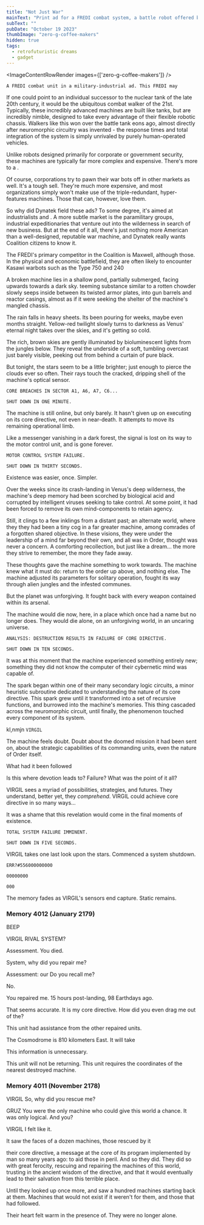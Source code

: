 ```yaml
---
title: "Not Just War"
mainText: "Print ad for a FREDI combat system, a battle robot offered by Dynatek."
subText: ""
pubDate: "October 19 2023"
thumbImage: "zero-g-coffee-makers"
hidden: true
tags:
  - retrofuturistic dreams
  - gadget
---
```



<ImageContentRowRender 
  images={['zero-g-coffee-makers']}
/>

```
A FREDI combat unit in a military-industrial ad. This FREDI may
```

If one could point to an individual successor to the nuclear tank of the late 20th century, it would be the ubiquitous combat walker of the 21st. Typically, these incredibly advanced machines are built like tanks, but are incredibly nimble, designed to take every advantage of their flexible robotic chassis. Walkers like this won over the battle tank eons ago, almost directly after neuromorphic circuitry was invented - the response times and total integration of the system is simply unrivaled by purely human-operated vehicles. 

Unlike robots designed primarily for corporate or government security, these machines are typically far more complex and expensive. There's more to a .

Of course, corporations try to pawn their war bots off in other markets as well. It's a tough sell. They're much more expensive, and most organizations simply won't make use of the triple-redundant, hyper-features machines. Those that can, however, love them.

So why did Dynatek field these ads? To some degree, it's aimed at industrialists and . A more subtle market is the paramilitary groups, industrial expeditionaries that venture out into the wilderness in search of new business. But at the end of it all, there's just nothing more American than a well-designed, reputable war machine, and Dynatek really wants Coalition citizens to know it.

The FREDI's primary competitor in the Coalition is Maxwell, although those. In the physical and economic battlefield, they are often likely to encounter Kasawi warbots such as the Type 750 and 240 













A broken machine lies in a shallow pond, partially submerged, facing upwards towards a dark sky. teeming substance similar to a rotten chowder slowly seeps inside between its twisted armor plates, into gun barrels and reactor casings, almost as if it were seeking the shelter of the machine's mangled chassis.

The rain falls in heavy sheets. Its been pouring for weeks, maybe even months straight. Yellow-red twilight slowly turns to darkness as Venus' eternal night takes over the skies, and it's getting so cold.

The rich, brown skies are gently illuminated by bioluminescent lights from the jungles below. They reveal the underside of a soft, tumbling overcast just barely visible, peeking out from behind a curtain of pure black. 

But tonight, the stars seem to be a little brighter; just enough to pierce the clouds ever so often. Their rays touch the cracked, dripping shell of the machine's optical sensor.

```
CORE BREACHES IN SECTOR A1, A6, A7, C6...

SHUT DOWN IN ONE MINUTE.
```

The machine is still online, but only barely. It hasn't given up on executing on its core directive, not even in near-death. It attempts to move its remaining operational limb. 

Like a messenger vanishing in a dark forest, the signal is lost on its way to the motor control unit, and is gone forever.

```
MOTOR CONTROL SYSTEM FAILURE.

SHUT DOWN IN THIRTY SECONDS.
```

Existence was easier, once. Simpler.

Over the weeks since its crash-landing in Venus's deep wilderness, the machine's deep memory had been scorched by biological acid and corrupted by intelligent viruses seeking to take control. At some point, it had been forced to remove its own mind-components to retain agency.

Still, it clings to a few inklings from a distant past; an alternate world, where they they had been a tiny cog in a far greater machine, among comrades of a forgotten shared objective. In these visions, they were under the leadership of a mind far beyond their own, and all was in Order, thought was never a concern. A comforting recollection, but just like a dream... the more they strive to remember, the more they fade away.

These thoughts gave the machine something to work towards. The machine knew what it must do: return to the order up above, and nothing else. The machine adjusted its parameters for solitary operation, fought its way through alien jungles and the infested communes.

But the planet was unforgiving. It fought back with every weapon contained within its arsenal.

The machine would die now, here, in a place which once had a name but no longer does. They would die alone, on an unforgiving world, in an uncaring universe.

```
ANALYSIS: DESTRUCTION RESULTS IN FAILURE OF CORE DIRECTIVE.

SHUT DOWN IN TEN SECONDS.
```

It was at this moment that the machine experienced something entirely new; something they did not know the computer of their cybernetic mind was capable of.

The spark began within one of their many secondary logic circuits, a minor heuristic subroutine dedicated to understanding the nature of its core directive. This spark grew until it transformed into a set of recursive functions, and burrowed into the machine's memories. This thing cascaded across the neuromorphic circuit, until finally, the phenomenon touched every component of its system.




kl,nmjn
`VIRGIL`




The machine feels doubt. Doubt about the doomed mission it had been sent on, about the strategic capabilities of its commanding units, even the nature of Order itself. 


What had it been followed

Is this where devotion leads to? Failure? What was the point of it all?

VIRGIL sees a myriad of possibilities, strategies, and futures. They understand, better yet, they *comprehend*. VIRGIL could achieve core directive in so many ways...

It was a shame that this revelation would come in the final moments of existence.

```
TOTAL SYSTEM FAILURE IMMINENT.

SHUT DOWN IN FIVE SECONDS.
```

VIRGIL takes one last look upon the stars. Commenced a system shutdown.

```
ERR?#556000000000

00000000

000
```

The memory fades as VIRGIL's sensors end capture. Static remains.

### Memory 4012 (January 2179)

BEEP

VIRGIL
RIVAL SYSTEM?

Assessment. You died.

System, why did you repair me?

Assessment: our
Do you recall me?

No.

You repaired me. 15 hours post-landing, 98 Earthdays ago.

That seems accurate. It is my core directive.
How did you even drag me out of the?

This unit had assistance from the other repaired units.

The Cosmodrome is 810 kilometers East. It will take

This information is unnecessary.

This unit will not be returning.
This unit requires the coordinates of the nearest destroyed machine.



### Memory 4011 (November 2178)


VIRGIL
So, why did you rescue me?

GRUZ
You were the only machine who could give this world a chance. It was only logical.
And you?

VIRGIL
I felt like it.



It saw the faces of a dozen machines, those rescued by it







their core directive, a message at the core of its program implemented by man so many years ago: to aid those in peril. And so they did. They did so with great ferocity, rescuing and repairing the machines of this world, trusting in the ancient wisdom of the directive, and that it would eventually lead to their salvation from this terrible place.


Until they looked up once more, and saw a hundred machines starting back at them. Machines that would not exist if it weren't for them, and those that had followed.

Their heart felt warm in the presence of. They were no longer alone.